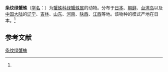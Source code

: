 {{Speciesbox
| name = 条纹绿蟹蛛
| status = 
| status_system = 
| image = Wakabagumo 06d9896.jpg
| genus = Oxytate
| species = striatipes
| authority = (L.Koch, 1878)<ref name='id14567'>{{cite web| url =http://www.bioinfo.cn/db05/BjdwSpecies.php?action=view&id=14567| title =条纹绿蟹蛛| work =《中国动物物种编目数据库》| publisher =中国科学院微生物研究所| author =中国科学院动物研究所| accessdate =2009-04-28| deadurl =yes| archiveurl =https://web.archive.org/web/20160305025259/http://www.bioinfo.cn/db05/BjdwSpecies.php?action=view&id=14567| archivedate =2016-03-05}}</ref>
}}

'''条纹绿蟹蛛'''（[[学名|学名]]：{{lang|la|''Oxytate striatipes''}}）为[[蟹蛛科|蟹蛛科]][[绿蟹蛛属|绿蟹蛛属]]的动物。分布于[[日本|日本]]、[[朝鲜|朝鲜]]、[[台湾岛|台湾岛]]以及[[中国大陆|中国大陆]]的[[辽宁|辽宁]]、[[吉林|吉林]]、[[山东|山东]]、[[河南|河南]]、[[陕西|陕西]]、[[江西|江西]]等地。该物种的模式产地在日本。<ref name='id14567'/>

== 参考文献 ==
{{reflist}}

{{Wikispecies|Oxytate striatipes}}
{{Taxonbar|from=Q1901471}}

[[Category:绿蟹蛛属|条纹绿蟹蛛]]


{{蜘蛛小作品}}